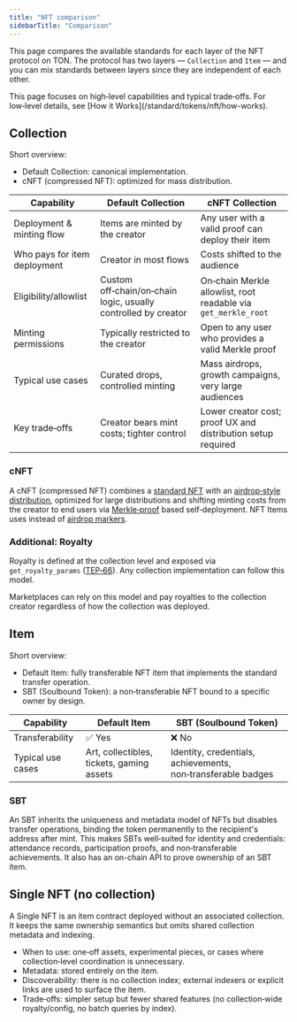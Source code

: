 ```yaml
---
title: "NFT comparison"
sidebarTitle: "Comparison"
---
```



This page compares the available standards for each layer of the NFT protocol on TON. The protocol has two layers — `Collection` and `Item` — and you can mix standards between layers since they are independent of each other.

<Aside
  type="note"
  title="Scope"
>
  This page focuses on high‑level capabilities and typical trade‑offs. For low‑level details, see [How it Works](/standard/tokens/nft/how-works).
</Aside>

## Collection

Short overview:

- Default Collection: canonical implementation.
- cNFT (compressed NFT): optimized for mass distribution.

| Capability                   | Default Collection                                             | cNFT Collection                                                |
| ---------------------------- | -------------------------------------------------------------- | -------------------------------------------------------------- |
| Deployment & minting flow    | Items are minted by the creator                                | Any user with a valid proof can deploy their item              |
| Who pays for item deployment | Creator in most flows                                          | Costs shifted to the audience                                  |
| Eligibility/allowlist        | Custom off‑chain/on‑chain logic, usually controlled by creator | On‑chain Merkle allowlist, root readable via `get_merkle_root` |
| Minting permissions          | Typically restricted to the creator                            | Open to any user who provides a valid Merkle proof             |
| Typical use cases            | Curated drops, controlled minting                              | Mass airdrops, growth campaigns, very large audiences          |
| Key trade‑offs               | Creator bears mint costs; tighter control                      | Lower creator cost; proof UX and distribution setup required   |

### cNFT

A cNFT (compressed NFT) combines a [standard NFT](/standard/tokens/nft/overview) with an [airdrop‑style distribution](/standard/tokens/airdrop), optimized for large distributions and shifting minting costs from the creator to end users via [Merkle‑proof](/foundations/proofs/overview) based self‑deployment. NFT Items uses instead of [airdrop markers](/standard/tokens/airdrop#the-scalable-design%3A-shard-and-prove).

### Additional: Royalty

Royalty is defined at the collection level and exposed via `get_royalty_params` ([TEP‑66](https://github.com/ton-blockchain/TEPs/blob/1e5b2c4c8290d88d6bc3ddc4729812e3ac232c00/text/0066-nft-royalty-standard.md)). Any collection implementation can follow this model.

Marketplaces can rely on this model and pay royalties to the collection creator regardless of how the collection was deployed.

## Item

Short overview:

- Default Item: fully transferable NFT item that implements the standard transfer operation.
- SBT (Soulbound Token): a non‑transferable NFT bound to a specific owner by design.

| Capability        | Default Item                              | SBT (Soulbound Token)                                        |
| ----------------- | ----------------------------------------- | ------------------------------------------------------------ |
| Transferability   | ✅ Yes                                     | ❌ No                                                         |
| Typical use cases | Art, collectibles, tickets, gaming assets | Identity, credentials, achievements, non‑transferable badges |

### SBT

An SBT inherits the uniqueness and metadata model of NFTs but disables transfer operations, binding the token permanently to the recipient's address after mint. This makes SBTs well‑suited for identity and credentials: attendance records, participation proofs, and non‑transferable achievements. It also has an on-chain API to prove ownership of an SBT item.

## Single NFT (no collection)

A Single NFT is an item contract deployed without an associated collection. It keeps the same ownership semantics but omits shared collection metadata and indexing.

- When to use: one‑off assets, experimental pieces, or cases where collection‑level coordination is unnecessary.
- Metadata: stored entirely on the item.
- Discoverability: there is no collection index; external indexers or explicit links are used to surface the item.
- Trade‑offs: simpler setup but fewer shared features (no collection‑wide royalty/config, no batch queries by index).
